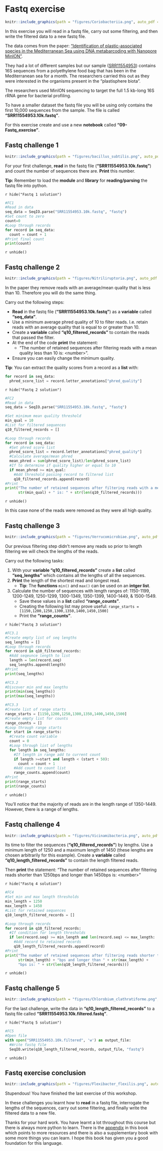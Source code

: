 # Fastq exercise

```r
knitr::include_graphics(path = "figures/Coriobacteriia.png", auto_pdf = TRUE)
```

In this exercise you will read in a fastq file, carry out some filtering, and then write the filtered data to a new fastq file.

The data comes from the paper: ["Identification of plastic-associated species in the Mediterranean Sea using DNA metabarcoding with Nanopore MinION"](https://www.nature.com/articles/s41598-020-74180-z).

They had a lot of different samples but our sample ([SRR11554953](https://www.ncbi.nlm.nih.gov/sra/SRX8124700%5Baccn%5D)) contains 16S sequences from a polyethylene food bag that has been in the Mediterranean sea for a month. The researchers carried this out as they were interested in the organisms present in the "plastisphere biota".

The researchers used MinION sequencing to target the full 1.5 kb-long 16S rRNA gene for bacterial profiling.

To have a smaller dataset the fastq file you will be using only contains the first 10,000 sequences from the sample. The file is called **"SRR11554953.10k.fastq"**.

For this exercise create and use a new **notebook** called **"09-Fastq_exercise"**.

## Fastq challenge 1

```r
knitr::include_graphics(path = "figures/bacillus_subtilis.png", auto_pdf = TRUE)
```

For your first challenge, **read** in the fastq file (**"SRR11554953.10k.fastq"**) and count the number of sequences there are. **Print** this number.

**Tip:** Remember to load the **module** and **library** for **reading/parsing** the fastq file into python.

`r hide("Fastq 1 solution")`

```python
#FC1
#Read in data
seq_data = SeqIO.parse("SRR11554953.10k.fastq", "fastq")
#Set count to zero
count=0
#Loop through records
for record in seq_data:
  count = count + 1
#Print final count
print(count)
```

`r unhide()`

## Fastq challenge 2

```r
knitr::include_graphics(path = "figures/Nitriliruptoria.png", auto_pdf = TRUE)
```

In the paper they remove reads with an average/mean quality that is less than 10. Therefore you will do the same thing.

Carry out the following steps:

-   **Read** in the fastq file (**"SRR11554953.10k.fastq"**) as a **variable** called **"seq_data"**.
-   Use a minimum average phred quality of 10 to filter reads. I.e. retain reads with an average quality that is equal to or greater than 10.
-   Create a **variable** called **"q10_filtered_records"** to contain the reads that passed the filter.
-   At the end of the code **print** the statement:
    -   "The number of retained sequences after filtering reads with a mean quality less than 10 is: \<number\>".
-   Ensure you can easily change the minimum quality.

**Tip**: You can extract the quality scores from a record as a **list** with:

```python
for record in seq_data:
  phred_score_list = record.letter_annotations["phred_quality"]
```

`r hide("Fastq 2 solution")`

```python
#FC2
#Read in data
seq_data = SeqIO.parse("SRR11554953.10k.fastq", "fastq")

#Set minimum mean quality threshold
min_qual = 10
#List for filtered sequences
q10_filtered_records = []

#Loop through records
for record in seq_data:
  #Set phred score list
  phred_score_list = record.letter_annotations["phred_quality"]
  #Calculate average/mean phred
  mean_phred = sum(phred_score_list)/len(phred_score_list)
  #If to determine if quality higher or equal to 10
  if mean_phred >= min_qual:
    #Add threshold passing record to filtered list
    q10_filtered_records.append(record)
#Print
print("The number of retained sequences after filtering reads with a mean quality less than " +
      str(min_qual) + " is: " + str(len(q10_filtered_records)))
```

`r unhide()`

In this case none of the reads were removed as they were all high quality.

## Fastq challenge 3

```r
knitr::include_graphics(path = "figures/Verrucomicrobiae.png", auto_pdf = TRUE)
```

Our previous filtering step didn't remove any reads so prior to length filtering we will check the lengths of the reads.

Carry out the following tasks:

1.  With your **variable "q10_filtered_records"** create a **list** called **"seq_lengths"** which contains all the lengths of all the sequences.
2.  **Print** the length of the shortest read and longest read.
    -   **Tip**: The **functions** `min()` and `max()` can be used on an **intger list**.
3.  Calculate the number of sequences with length ranges of: 1150-1199, 1200-1249, 1250-1299, 1300-1349, 1350-1399, 1400-1449, & 1500-1549.
    -   Save these values in a **list** called **"range_counts"**.
    -   Creating the following list may prove useful: `range_starts = [1150,1200,1250,1300,1350,1400,1450,1500]`
    -   Print the **"range_counts"**.

`r hide("Fastq 3 solution")`

```python
#FC3.1
#Create empty list of seq lengths
seq_lengths = []
#Loop through records
for record in q10_filtered_records:
  #Add seqeunce length to list
  length = len(record.seq)
  seq_lengths.append(length)
#Print
print(seq_lengths)
```

```python
#FC3.2
#Discover min and max lengths
print(min(seq_lengths))
print(max(seq_lengths))
```

```python
#FC3.3
#Create list of range starts
range_starts = [1150,1200,1250,1300,1350,1400,1450,1500]
#Create empty list for counts
range_counts = []
#Loop through range starts
for start in range_starts:
  #Create count variable
  count = 0
  #Loop through list of lengths
  for length in seq_lengths:
    #If length in range add to current count
    if length >=start and length < (start + 50):
      count = count + 1
    #Add count to count list
    range_counts.append(count)
#Print
print(range_starts)
print(range_counts)
```

`r unhide()`

You'll notice that the majority of reads are in the length range of 1350-1449. However, there is a range of lengths.

## Fastq challenge 4

```r
knitr::include_graphics(path = "figures/Vicinamibacteria.png", auto_pdf = TRUE)
```

Its time to filter the sequences (**"q10_filtered_records"**) by lengths. Use a minimum length of 1250 and a maximum length of 1450 (these lengths are chosen arbitrarily for this example). Create a **variable** called **"q10_length_filtered_records"** to contain the length filtered reads.

Then **print** the statement: "The number of retained sequences after filtering reads shorter than 1250bps and longer than 1450bps is: \<number\>"

`r hide("Fastq 4 solution")`

```python
#FC4
#Set min and max length thresholds
min_length = 1250
max_length = 1450
#List for retained sequences
q10_length_filtered_records = []

#Loop through records
for record in q10_filtered_records:
  #If condition for length thresholds
  if len(record.seq) >= min_length and len(record.seq) <= max_length:
    #Add record to retained records
    q10_length_filtered_records.append(record)
#Print
print("The number of retained sequences after filtering reads shorter than " +
      str(min_length) + "bps and longer than " + str(max_length) +
      "bps is: " + str(len(q10_length_filtered_records)))
```

`r unhide()`

## Fastq challenge 5

```r
knitr::include_graphics(path = "figures/Chlorobium_clathratiforme.png", auto_pdf = TRUE)
```

For the last challenge, write the data in **"q10_length_filtered_records"** to a fastq file called **"SRR11554953.10k.filtered.fastq"**.

`r hide("Fastq 5 solution")`

```python
#FC5
#Open file
with open("SRR11554953.10k.filtered", 'w') as output_file:
  #Write fastq file
  SeqIO.write(q10_length_filtered_records, output_file, "fastq")
```

`r unhide()`

## Fastq exercise conclusion

```r
knitr::include_graphics(path = "figures/Flexibacter_flexilis.png", auto_pdf = TRUE)
```

Stupendous! You have finished the last exercise of this workshop.

In these challenges you learnt how to **read** in a fastq file, interrogate the lengths of the sequences, carry out some filtering, and finally write the filtered data to a new file.

Thanks for your hard work. You have learnt a lot throughout this course but there is always more python to learn. There is the [appendix](#further_resources) in this book which points to more resources and there is also a supplementary book with some more things you can learn. I hope this book has given you a good foundation for this language.
